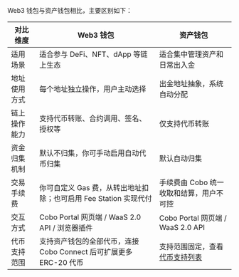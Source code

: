 Web3 钱包与资产钱包相比，主要区别如下：

| 对比维度 | Web3 钱包 |资产钱包 |
|-----------|-------------|-------------|
| 适用场景 | 适合参与 DeFi、NFT、dApp 等链上生态 | 适合集中管理资产和日常出入金 |
| 地址使用方式 | 每个地址独立操作，用户主动选择 | 出金地址抽象，系统自动分配 |
| 链上操作能力 | 支持代币转账、合约调用、签名、授权等 | 仅支持代币转账 |
| 资金归集机制 | 默认不归集，你可手动启用自动代币归集 | 默认自动归集 |
| 交易手续费 | 你可自定义 Gas 费，从转出地址扣除；也可启用 Fee Station 实现代付 | 手续费由 Cobo 统一收取和结算，用户不可控 |
| 交互方式 | Cobo Portal 网页端 / WaaS 2.0 API / 浏览器插件 | Cobo Portal 网页端 / WaaS 2.0 API |
| 代币支持范围 | 支持资产钱包的全部代币，连接 Cobo Connect 后可扩展更多 ERC-20 代币 | 支持范围固定，查看 [代币支持列表](/cn/portal/supported-tokens-and-chains) |